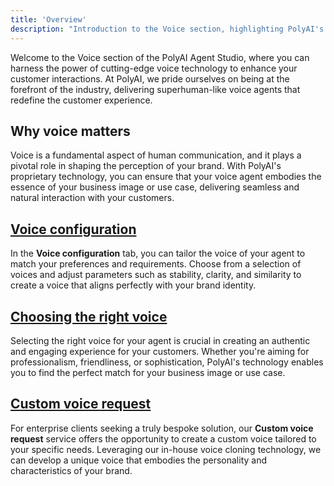 ```yaml
---
title: 'Overview'
description: "Introduction to the Voice section, highlighting PolyAI's leadership in voice technology"
---
```


Welcome to the Voice section of the PolyAI Agent Studio, where you can harness the power of cutting-edge voice technology to enhance your
customer interactions. At PolyAI, we pride ourselves on being at the forefront of the industry, delivering superhuman-like voice
 agents that redefine the customer experience.

## Why voice matters

Voice is a fundamental aspect of human communication, and it plays a pivotal role in shaping the perception of your brand. With
PolyAI's proprietary technology, you can ensure that your voice agent embodies the essence of your business image or use case,
 delivering seamless and natural interaction with your customers.

## [Voice configuration](./configure)

In the **Voice configuration** tab, you can tailor the voice of your agent to match your preferences and requirements. Choose
 from a selection of voices and adjust parameters such as stability, clarity, and similarity to create a voice that aligns perfectly
  with your brand identity.

## [Choosing the right voice](./what-is-good-voice)

Selecting the right voice for your agent is crucial in creating an authentic and engaging experience for your customers. Whether
 you're aiming for professionalism, friendliness, or sophistication, PolyAI's technology enables you to find the perfect match for
 your business image or use case.

## [Custom voice request](./custom-voice-request)

For enterprise clients seeking a truly bespoke solution, our **Custom voice request** service offers the opportunity to create a
custom voice tailored to your specific needs. Leveraging our in-house voice cloning technology, we can develop a unique voice that
embodies the personality and characteristics of your brand.

